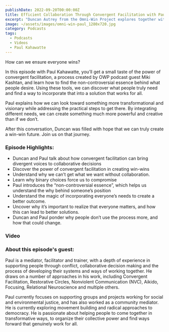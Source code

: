 ```yaml
---
publishDate: 2022-09-20T00:00:00Z
title: Efficient Collaboration Through Convergent Facilitation with Paul Kahawatte
excerpt: "Duncan Autrey from the Omni-Win Project explores together with mediator and facilitator Paul Kahawatte what makes Convergent Facilitation so powerful."
image: ~/assets/images/omni-win-paul_1280x720.jpg
category: Podcasts
tags:
  - Podcasts
  - Videos
  - Paul Kahawatte
---
```




How can we ensure everyone wins?

In this episode with Paul Kahawatte, you’ll get a small taste of the power of convergent facilitation, a process created by OWP podcast guest Miki Kashtan, and learn how to find the non-controversial essence behind what people desire. Using these tools, we can discover what people truly need and find a way to incorporate that into a solution that works for all. 

Paul explains how we can look toward something more transformational and visionary while addressing the practical steps to get there. By integrating different needs, we can create something much more powerful and creative than if we don’t.

After this conversation, Duncan was filled with hope that we can truly create a win-win future. Join us on that journey.

### Episode Highlights: 
- Duncan and Paul talk about how convergent facilitation can bring divergent voices to collaborative decisions
- Discover the power of convergent facilitation in creating win-wins
- Understand why we can’t get what we want without collaboration.
- Learn why binary choices force us to compromise
- Paul introduces the “non-controversial essence”, which helps us understand the why behind someone’s position
- Understand the magic of incorporating everyone’s needs to create a better outcome.
- Uncover why it’s important to realize that everyone matters, and how this can lead to better solutions.
- Duncan and Paul ponder why people don’t use the process more, and how that could change.

### Video
<YouTube id="xsPvRmUwEIE" />

### About this episode's guest: 
Paul is a mediator, facilitator and trainer, with a depth of experience in supporting people through conflict, collaborative decision making and the process of developing their systems and ways of working together. He draws on a number of approaches in his work, including Convergent Facilitation, Restorative Circles,  Nonviolent Communication (NVC), Aikido, Focusing, Relational Neuroscience and multiple others.

Paul currently focuses on supporting groups and projects working for social and environmental justice, and has also worked as a community mediator. He is currently exploring movement building and radical approaches to democracy.  He is passionate about helping people to come together in transformative ways, to organize their collective power and find ways forward that genuinely work for all.
